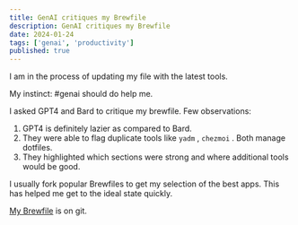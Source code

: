 ```yaml
---
title: GenAI critiques my Brewfile
description: GenAI critiques my Brewfile
date: 2024-01-24
tags: ['genai', 'productivity']
published: true
---
```


I am in the process of updating my file with the latest tools.

My instinct: #genai should do help me.

I asked GPT4 and Bard to critique my brewfile. Few observations:

1. GPT4 is definitely lazier as compared to Bard.
2. They were able to flag duplicate tools like `yadm` , `chezmoi` . Both manage dotfiles.
3. They highlighted which sections were strong and where additional tools would be good.

I usually fork popular Brewfiles to get my selection of the best apps. This has helped me get to the ideal state quickly.

[My Brewfile](https://github.com/nehiljain/dotfiles/blob/main/Brewfile) is on git.
